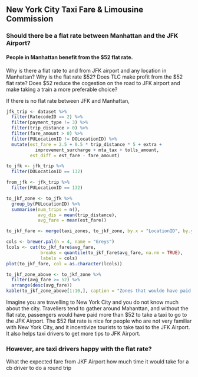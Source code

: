 ## New York City Taxi Fare & Limousine Commission
### Should there be a flat rate between Manhattan and the JFK Airport?

#### People in Manhattan benefit from the $52 flat rate.
Why is there a flat rate to and from JFK airport and any location in Manhattan? Why is the flat rate \$52? Does TLC make profit from the \$52 flat rate? Does \$52 reduce the cogestion on the road to JFK airport and make taking a train a more preferable choice?

If there is no flat rate between JFK and Manhattan, 

```r
jfk_trip <- dataset %>%
  filter(RatecodeID == 2) %>%
  filter(payment_type != 3) %>%
  filter(trip_distance > 0) %>%
  filter(fare_amount > 0) %>%
  filter(PULocationID != DOLocationID) %>%
  mutate(est_fare = 2.5 + 0.5 * trip_distance * 5 + extra + 
           improvement_surcharge + mta_tax + tolls_amount,
         est_diff = est_fare - fare_amount)

to_jfk <- jfk_trip %>%
  filter(DOLocationID == 132)

from_jfk <- jfk_trip %>%
  filter(PULocationID == 132)
```


```r
to_jkf_zone <- to_jfk %>%
  group_by(PULocationID) %>%
  summarise(num_trips = n(),
            avg_dis = mean(trip_distance),
            avg_fare = mean(est_fare))

to_jkf_fare <- merge(taxi_zones, to_jkf_zone, by.x = "LocationID", by.y = "PULocationID")

cols <- brewer.pal(n = 4, name = "Greys")
lcols <- cut(to_jkf_fare$avg_fare,
             breaks = quantile(to_jkf_fare$avg_fare, na.rm = TRUE),
             labels = cols)
plot(to_jkf_fare, col = as.character(lcols))
```


```r
to_jkf_zone_above <- to_jkf_zone %>%
  filter(avg_fare >= 52) %>%
  arrange(desc(avg_fare))
kable(to_jkf_zone_above[1:10,], caption = "Zones that woulde have paid more than $52")
```

Imagine you are travelling to New York City and you do not know much about the city. Travellers tend to gather around Mahanttan, and without the flat rate, passengers would have paid more than $52 to take a taxi to go to the JFK Airport. The \$52 flat rate is nice for people who are not very familiar with New York City, and it incentivize tourists to take taxi to the JFK Airport. It also helps taxi drivers to get more tips to JFK Airport.

### However, are taxi drivers happy with the flat rate? 

What the expected fare from JKF Airport
how much time it would take for a cb driver to do a round trip 

 


